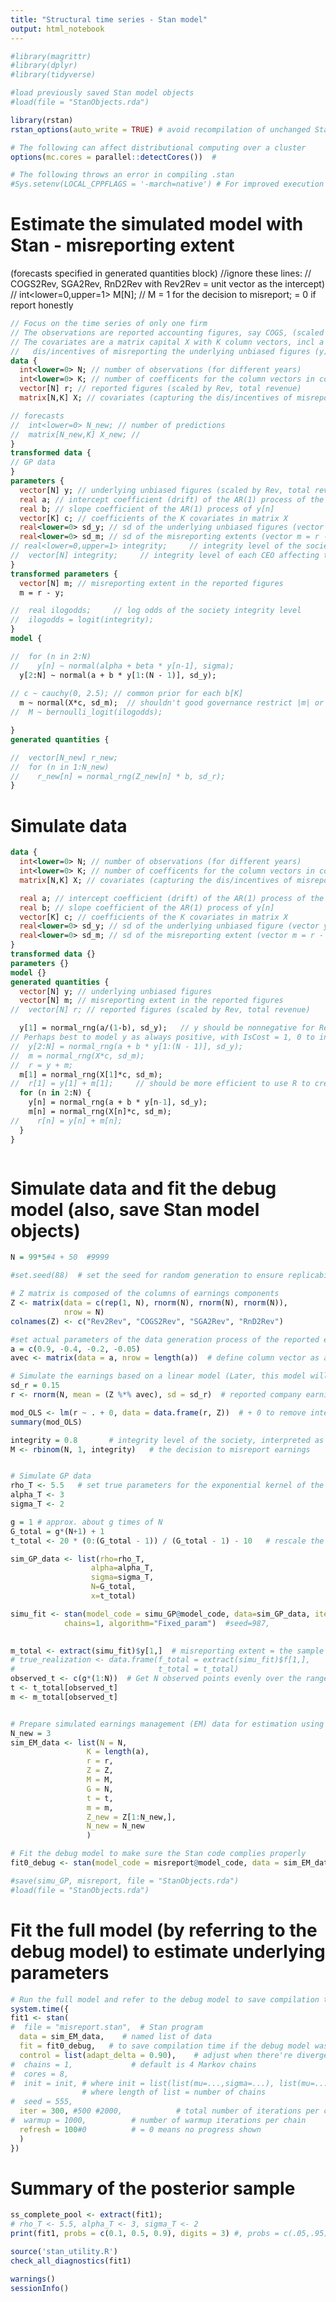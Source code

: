 ```yaml
---
title: "Structural time series - Stan model"
output: html_notebook
---
```


```r

#library(magrittr)
#library(dplyr)
#library(tidyverse)

#load previously saved Stan model objects
#load(file = "StanObjects.rda")

library(rstan)
rstan_options(auto_write = TRUE) # avoid recompilation of unchanged Stan programs

# The following can affect distributional computing over a cluster
options(mc.cores = parallel::detectCores())  # 

# The following throws an error in compiling .stan
#Sys.setenv(LOCAL_CPPFLAGS = '-march=native') # For improved execution time but can throw errors for some CPUs

```


# Estimate the simulated model with Stan - misreporting extent 
  (forecasts specified in generated quantities block)
//ignore these lines: 
//  COGS2Rev, SGA2Rev, RnD2Rev with Rev2Rev = unit vector as the intercept)
//   int<lower=0,upper=1> M[N];   // M = 1 for the decision to misreport; = 0 if report honestly  

```stan
// Focus on the time series of only one firm
// The observations are reported accounting figures, say COGS, (scaled by Rev, total revenue) a vector r of length N (years).
// The covariates are a matrix capital X with K column vectors, incl a unit vector, capturing the  
//   dis/incentives of misreporting the underlying unbiased figures (y) as the observed reported firgures
data {
  int<lower=0> N; // number of observations (for different years)
  int<lower=0> K; // number of coefficents for the column vectors in covariate matrix X
  vector[N] r; // reported figures (scaled by Rev, total revenue)
  matrix[N,K] X; // covariates (capturing the dis/incentives of misreporting)

// forecasts  
//  int<lower=0> N_new; // number of predictions
//  matrix[N_new,K] X_new; // 
}
transformed data {
// GP data
}
parameters {
  vector[N] y; // underlying unbiased figures (scaled by Rev, total revenue)
  real a; // intercept coefficient (drift) of the AR(1) process of the unbiased figure y[n]
  real b; // slope coefficient of the AR(1) process of y[n]
  vector[K] c; // coefficients of the K covariates in matrix X
  real<lower=0> sd_y; // sd of the underlying unbiased figures (vector y)
  real<lower=0> sd_m; // sd of the misreporting extents (vector m = r - y)
// real<lower=0,upper=1> integrity;     // integrity level of the society affecting the decision to misreport or not
//  vector[N] integrity;     // integrity level of each CEO affecting the decision to misreport or not
}
transformed parameters {
  vector[N] m; // misreporting extent in the reported figures 
  m = r - y;

//  real ilogodds;     // log odds of the society integrity level
//  ilogodds = logit(integrity);   
}
model {

//  for (n in 2:N)
//    y[n] ~ normal(alpha + beta * y[n-1], sigma);
  y[2:N] ~ normal(a + b * y[1:(N - 1)], sd_y);
  
// c ~ cauchy(0, 2.5); // common prior for each b[K]
  m ~ normal(X*c, sd_m);  // shouldn't good governance restrict |m| or m^2 ? Then impact of X is on sd_m
//  M ~ bernoulli_logit(ilogodds); 

}
generated quantities {

//  vector[N_new] r_new;
//  for (n in 1:N_new)
//    r_new[n] = normal_rng(Z_new[n] * b, sd_r);
}

```

# Simulate data
```stan
data {
  int<lower=0> N; // number of observations (for different years)
  int<lower=0> K; // number of coefficents for the column vectors in covariate matrix X
  matrix[N,K] X; // covariates (capturing the dis/incentives of misreporting)

  real a; // intercept coefficient (drift) of the AR(1) process of the underlying unbiased accounting figure y[n]
  real b; // slope coefficient of the AR(1) process of y[n]
  vector[K] c; // coefficients of the K covariates in matrix X
  real<lower=0> sd_y; // sd of the underlying unbiased figure (vector y)
  real<lower=0> sd_m; // sd of the misreporting extent (vector m = r - y)
}
transformed data {}
parameters {}
model {}
generated quantities {
  vector[N] y; // underlying unbiased figures  
  vector[N] m; // misreporting extent in the reported figures 
//  vector[N] r; // reported figures (scaled by Rev, total revenue)

  y[1] = normal_rng(a/(1-b), sd_y);   // y should be nonnegative for Rev and nonpositive for Costs
// Perhaps best to model y as always positive, with IsCost = 1, 0 to indicate Cost or Rev item 
//  y[2:N] = normal_rng(a + b * y[1:(N - 1)], sd_y);
//  m = normal_rng(X*c, sd_m);
//  r = y + m; 
  m[1] = normal_rng(X[1]*c, sd_m); 
//  r[1] = y[1] + m[1];     // should be more efficient to use R to create r from y, m
  for (n in 2:N) {
    y[n] = normal_rng(a + b * y[n-1], sd_y);
    m[n] = normal_rng(X[n]*c, sd_m); 
//    r[n] = y[n] + m[n];
  }
}
```


```r

```


# Simulate data and fit the debug model (also, save Stan model objects) 
```r

N = 99*5#4 + 50  #9999

#set.seed(88)  # set the seed for random generation to ensure replicability

# Z matrix is composed of the columns of earnings components
Z <- matrix(data = c(rep(1, N), rnorm(N), rnorm(N), rnorm(N)), 
            nrow = N)
colnames(Z) <- c("Rev2Rev", "COGS2Rev", "SGA2Rev", "RnD2Rev")

#set actual parameters of the data generation process of the reported earnings (to total revenue ratio) 
a = c(0.9, -0.4, -0.2, -0.05)
avec <- matrix(data = a, nrow = length(a))  # define column vector as a matrix[N,1]

# Simulate the earnings based on a linear model (Later, this model will be estimated with observed data)
sd_r = 0.15
r <- rnorm(N, mean = (Z %*% avec), sd = sd_r)  # reported company earnings, scaled by Rev, total revenue)

mod_OLS <- lm(r ~ . + 0, data = data.frame(r, Z))  # + 0 to remove intercept as Rev2Rev is the unit vector for intercept
summary(mod_OLS)

integrity = 0.8       # integrity level of the society, interpreted as likelihood to behave opportunistically
M <- rbinom(N, 1, integrity)   # the decision to misreport earnings


# Simulate GP data
rho_T <- 5.5   # set true parameters for the exponential kernel of the GP
alpha_T <- 3
sigma_T <- 2

g = 1 # approx. about g times of N
G_total = g*(N+1) + 1
t_total <- 20 * (0:(G_total - 1)) / (G_total - 1) - 10   # rescale the range of z to [-10,10]

sim_GP_data <- list(rho=rho_T, 
                  alpha=alpha_T, 
                  sigma=sigma_T, 
                  N=G_total, 
                  x=t_total)

simu_fit <- stan(model_code = simu_GP@model_code, data=sim_GP_data, iter=1, 
            chains=1, algorithm="Fixed_param")  #seed=987,  
                      

m_total <- extract(simu_fit)$y[1,]  # misreporting extent = the sample y of from the true realization GP f
# true_realization <- data.frame(f_total = extract(simu_fit)$f[1,], 
#                                t_total = t_total)
observed_t <- c(g*(1:N))  # Get N observed points evenly over the range [-10,10]
t <- t_total[observed_t]     
m <- m_total[observed_t]


# Prepare simulated earnings management (EM) data for estimation using MCMC
N_new = 3
sim_EM_data <- list(N = N, 
                 K = length(a),
                 r = r, 
                 Z = Z,
                 M = M,
                 G = N,
                 t = t,
                 m = m,
                 Z_new = Z[1:N_new,],
                 N_new = N_new
                 )

# Fit the debug model to make sure the Stan code complies properly 
fit0_debug <- stan(model_code = misreport@model_code, data = sim_EM_data, iter = 10, chains = 1)

#save(simu_GP, misreport, file = "StanObjects.rda")
#load(file = "StanObjects.rda")
```

# Fit the full model (by referring to the debug model) to estimate underlying parameters
```r

# Run the full model and refer to the debug model to save compilation time 
system.time({
fit1 <- stan( 
#  file = "misreport.stan",  # Stan program
  data = sim_EM_data,    # named list of data
  fit = fit0_debug,   # to save compilation time if the debug model was run
  control = list(adapt_delta = 0.90),    # adjust when there're divergent transitions after warmup
#  chains = 1,             # default is 4 Markov chains
#  cores = 8,
#  init = init, # where init = list(list(mu=...,sigma=...), list(mu=..., sigma=...), ...) 
                # where length of list = number of chains
#  seed = 555,
  iter = 300, #500 #2000,            # total number of iterations per chain
#  warmup = 1000,          # number of warmup iterations per chain
  refresh = 100#0          # = 0 means no progress shown
  )
})

```

# Summary of the posterior sample 
```r

ss_complete_pool <- extract(fit1);
# rho_T <- 5.5, alpha_T <- 3, sigma_T <- 2
print(fit1, probs = c(0.1, 0.5, 0.9), digits = 3) #, probs = c(.05,.95))

source('stan_utility.R')
check_all_diagnostics(fit1)

```

```r
warnings()
sessionInfo()
```



